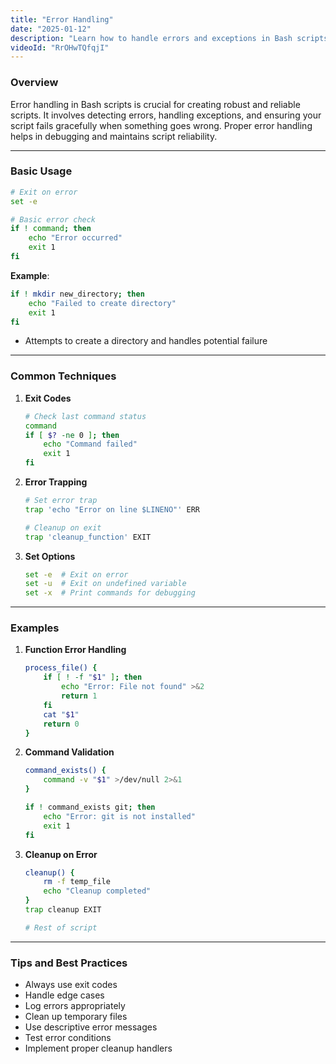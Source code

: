 ```yaml
---
title: "Error Handling"
date: "2025-01-12"
description: "Learn how to handle errors and exceptions in Bash scripts."
videoId: "RrOHwTQfqjI"
---
```


### Overview

Error handling in Bash scripts is crucial for creating robust and reliable scripts. It involves detecting errors, handling exceptions, and ensuring your script fails gracefully when something goes wrong. Proper error handling helps in debugging and maintains script reliability.

---

### Basic Usage

```bash
# Exit on error
set -e

# Basic error check
if ! command; then
    echo "Error occurred"
    exit 1
fi
```

**Example**:
```bash
if ! mkdir new_directory; then
    echo "Failed to create directory"
    exit 1
fi
```
- Attempts to create a directory and handles potential failure

---

### Common Techniques

1. **Exit Codes**  
   ```bash
   # Check last command status
   command
   if [ $? -ne 0 ]; then
       echo "Command failed"
       exit 1
   fi
   ```

2. **Error Trapping**  
   ```bash
   # Set error trap
   trap 'echo "Error on line $LINENO"' ERR
   
   # Cleanup on exit
   trap 'cleanup_function' EXIT
   ```

3. **Set Options**  
   ```bash
   set -e  # Exit on error
   set -u  # Exit on undefined variable
   set -x  # Print commands for debugging
   ```

---

### Examples

1. **Function Error Handling**  
   ```bash
   process_file() {
       if [ ! -f "$1" ]; then
           echo "Error: File not found" >&2
           return 1
       fi
       cat "$1"
       return 0
   }
   ```

2. **Command Validation**  
   ```bash
   command_exists() {
       command -v "$1" >/dev/null 2>&1
   }

   if ! command_exists git; then
       echo "Error: git is not installed"
       exit 1
   fi
   ```

3. **Cleanup on Error**  
   ```bash
   cleanup() {
       rm -f temp_file
       echo "Cleanup completed"
   }
   trap cleanup EXIT

   # Rest of script
   ```

---

### Tips and Best Practices

- Always use exit codes
- Handle edge cases
- Log errors appropriately
- Clean up temporary files
- Use descriptive error messages
- Test error conditions
- Implement proper cleanup handlers